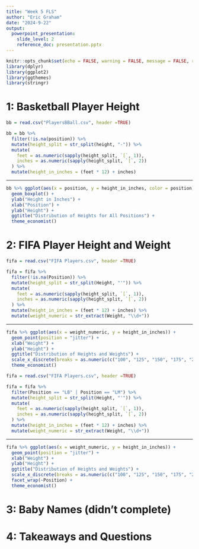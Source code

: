 ```yaml
---
title: "Week 5 FLS"
author: "Eric Graham"
date: "2024-9-22"
output: 
  powerpoint_presentation:
    slide_level: 2
    reference_doc: presentation.pptx
---
```


```r
knitr::opts_chunk$set(echo = FALSE, warning = FALSE, message = FALSE, results = "hide")
library(dplyr)
library(ggplot2)
library(ggthemes)
library(stringr)
```

# 1: Basketball Player Height

```r
bb = read.csv("PlayersBBall.csv", header =TRUE)

bb = bb %>%
  filter(!is.na(position)) %>% 
  mutate(height_split = str_split(height, "-")) %>%
  mutate(
    feet = as.numeric(sapply(height_split, `[`, 1)),
    inches = as.numeric(sapply(height_split, `[`, 2))
  ) %>%
  mutate(height_in_inches = (feet * 12) + inches)
```

---

```r
bb %>% ggplot(aes(x = position, y = height_in_inches, color = position)) +
  geom_boxplot() +
  ylab("Height in Inches") +
  xlab("Position") +
  ylab("Height") +
  ggtitle("Distribution of Heights for All Positions") +
  theme_economist()
```

# 2: FIFA Player Height and Weight

```r
fifa = read.csv("FIFA Players.csv", header =TRUE)

fifa = fifa %>%
  filter(!is.na(Position)) %>% 
  mutate(height_split = str_split(Height, "'")) %>%
  mutate(
    feet = as.numeric(sapply(height_split, `[`, 1)),
    inches = as.numeric(sapply(height_split, `[`, 2))
  ) %>%
  mutate(height_in_inches = (feet * 12) + inches) %>% 
  mutate(weight_numeric = str_extract(Weight, "\\d+"))
```

---

```r
fifa %>% ggplot(aes(x = weight_numeric, y = height_in_inches)) +
  geom_point(position = "jitter") +
  xlab("Weight") +
  ylab("Height") +
  ggtitle("Distribution of Heights and Weights") +
  scale_x_discrete(breaks = as.numeric(c("100", "125", "150", "175", "200", "225", "250")))+
  theme_economist()
```

```r
fifa = read.csv("FIFA Players.csv", header =TRUE)

fifa = fifa %>%
  filter(Position == "LB" | Position == "LM") %>% 
  mutate(height_split = str_split(Height, "'")) %>%
  mutate(
    feet = as.numeric(sapply(height_split, `[`, 1)),
    inches = as.numeric(sapply(height_split, `[`, 2))
  ) %>%
  mutate(height_in_inches = (feet * 12) + inches) %>% 
  mutate(weight_numeric = str_extract(Weight, "\\d+"))
```

---

```r
fifa %>% ggplot(aes(x = weight_numeric, y = height_in_inches)) +
  geom_point(position = "jitter") +
  xlab("Weight") +
  ylab("Height") +
  ggtitle("Distribution of Heights and Weights") +
  scale_x_discrete(breaks = as.numeric(c("100", "125", "150", "175", "200", "225", "250"))) +
  facet_wrap(~Position) +
  theme_economist()
```

# 3: Baby Names (didn't complete)

# 4: Takeaways and Questions